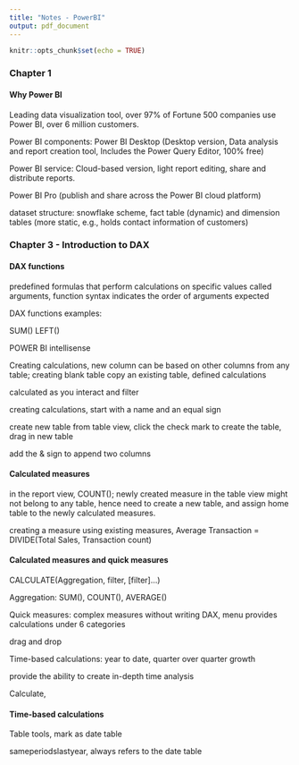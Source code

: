 ```yaml
---
title: "Notes - PowerBI"
output: pdf_document
---
```


```r
knitr::opts_chunk$set(echo = TRUE)
```

### Chapter 1

#### Why Power BI

Leading data visualization tool, over 97\% of Fortune 500 companies use Power BI, over 6 million customers.

Power BI components: Power BI Desktop (Desktop version, Data analysis and report creation tool, Includes the Power Query Editor, 100\% free)

Power BI service: Cloud-based version, light report editing, share and distribute reports.

Power BI Pro (publish and share across the Power BI cloud platform)

dataset structure: snowflake scheme, fact table (dynamic) and dimension tables (more static, e.g., holds contact information of customers)



### Chapter 3 - Introduction to DAX

#### DAX functions
predefined formulas that perform calculations on specific values called arguments, function syntax indicates the order of arguments expected

DAX functions examples:

SUM()
LEFT()

POWER BI intellisense

Creating calculations, new column can be based on other columns from any table; creating blank table copy an existing table, defined calculations

calculated as you interact and filter

creating calculations, start with a name and an equal sign

create new table from table view, click the check mark to create the table, drag in new table

add the \& sign to append two columns

#### Calculated measures
in the report view, COUNT(); newly created measure in the table view might not belong to any table, hence need to create a new table, and assign home table to the newly calculated measures.  

creating a measure using existing measures, Average Transaction = DIVIDE(Total Sales, Transaction count)

#### Calculated measures and quick measures
CALCULATE(Aggregation, filter, [filter]...)

Aggregation: SUM(), COUNT(), AVERAGE()

Quick measures: complex measures without writing DAX, menu provides calculations under 6 categories

drag and drop

Time-based calculations: year to date, quarter over quarter growth

provide the ability to create in-depth time analysis

Calculate, 


#### Time-based calculations
Table tools, mark as date table


sameperiodslastyear, always refers to the date table






<!-- ## R Markdown -->

<!-- This is an R Markdown document. Markdown is a simple formatting syntax for authoring HTML, PDF, and MS Word documents. For more details on using R Markdown see <http://rmarkdown.rstudio.com>. -->

<!-- When you click the **Knit** button a document will be generated that includes both content as well as the output of any embedded R code chunks within the document. You can embed an R code chunk like this: -->

<!-- ```{r cars} -->
<!-- summary(cars) -->
<!-- ``` -->

<!-- ## Including Plots -->

<!-- You can also embed plots, for example: -->

<!-- ```{r pressure, echo=FALSE} -->
<!-- plot(pressure) -->
<!-- ``` -->

<!-- Note that the `echo = FALSE` parameter was added to the code chunk to prevent printing of the R code that generated the plot. -->
